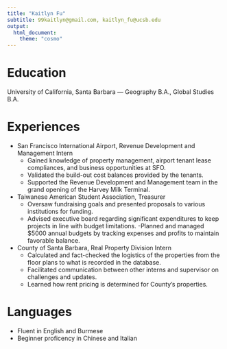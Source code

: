 ```yaml
---
title: "Kaitlyn Fu"
subtitle: 99kaitlyn@gmail.com, kaitlyn_fu@ucsb.edu
output:
  html_document:
    theme: "cosmo"
---
```


# Education
University of California, Santa Barbara — Geography B.A., Global Studies B.A. 

# Experiences 
- San Francisco International Airport, Revenue Development and Management Intern
  - Gained knowledge of property management, airport tenant lease compliances, and business opportunities at SFO. 
  - Validated the build-out cost balances provided by the tenants. 
  - Supported the Revenue Development and Management team in the grand opening of the Harvey Milk Terminal.

- Taiwanese American Student Association, Treasurer
  - Oversaw fundraising goals and presented proposals to various institutions for funding. 
  - Advised executive board regarding significant expenditures to keep projects in line with budget limitations. 
  -Planned and managed $5000 annual budgets by tracking expenses and profits to maintain favorable balance. 

- County of Santa Barbara, Real Property Division Intern
  - Calculated and fact-checked the logistics of the properties from the floor plans to what is recorded in the database. 
  - Facilitated communication between other interns and supervisor on challenges and updates.
  - Learned how rent pricing is determined for County’s properties. 

# Languages 
- Fluent in English and Burmese 
- Beginner proficency in Chinese and Italian

